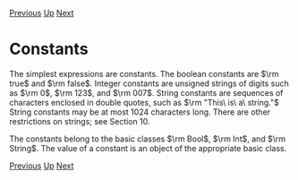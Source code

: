 [[Expressions|Previous]] [[Expressions|Up]] [[Identifiers|Next]]
= Constants =

The simplest expressions are constants. The boolean constants are $\rm true$ and $\rm false$. Integer constants are unsigned strings of digits such as $\rm 0$, $\rm 123$, and $\rm 007$. String constants are sequences of characters enclosed in double quotes, such as $\rm "This\ is\ a\ string."$ String constants may be at most 1024 characters long. There are other restrictions on strings; see Section 10.

The constants belong to the basic classes $\rm Bool$, $\rm Int$, and $\rm String$. The value of a constant is an object of the appropriate basic class.

[[Expressions|Previous]] [[Expressions|Up]] [[Identifiers|Next]]